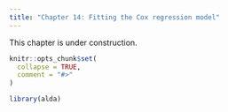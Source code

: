 ```yaml
---
title: "Chapter 14: Fitting the Cox regression model"
---
```


::: {.alert .alert-warning}
This chapter is under construction.
:::

```r
knitr::opts_chunk$set(
  collapse = TRUE,
  comment = "#>"
)
```

```r
library(alda)
```

